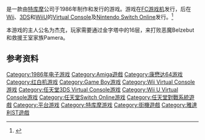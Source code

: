 {{NoteTA
| G1=Games
}}

{{vgname|炸弹人杰克|ja=マイティボンジャック|en=Mighty Bomb Jack}}是一款由[[特库摩|特库摩]]公司于1986年制作和发行的游戏。游戏在[[FC游戏机|FC游戏机]]发行，后在[[Wii|Wii]]、[[3DS|3DS]]和[[WiiU|WiiU]]的[[Virtual_Console|Virtual Console]]及[[任天堂Switch線上服務|Nintendo Switch Online]]发行。<ref name="gamefaqs">{{cite web| url = http://www.gamefaqs.com/nes/587458-mighty-bomb-jack/data| title = Release information| publisher = [[GameFAQs|GameFAQs]]| date = | accessdate = 2015-07-18| archive-date = 2016-09-17| archive-url = https://web.archive.org/web/20160917215740/http://www.gamefaqs.com/nes/587458-mighty-bomb-jack/data| dead-url = no}}</ref>

本游戏的主人公名为杰克，玩家需要通过金字塔中的16层，来打败恶魔Belzebut和救援王室家族Pamera。

== 参考资料 ==
{{Reflist}}

{{DEFAULTSORT:Mighty Bomb Jack}}
[[Category:1986年电子游戏|Category:1986年电子游戏]]
[[Category:Amiga遊戲|Category:Amiga遊戲]]
[[Category:康懋达64游戏|Category:康懋达64游戏]]
[[Category:红白机游戏|Category:红白机游戏]]
[[Category:Game_Boy游戏|Category:Game Boy游戏]]
[[Category:Wii_Virtual_Console游戏|Category:Wii Virtual Console游戏]]
[[Category:任天堂3DS_Virtual_Console游戏|Category:任天堂3DS Virtual Console游戏]]
[[Category:Wii_U_Virtual_Console游戏|Category:Wii U Virtual Console游戏]]
[[Category:任天堂Switch_Online游戏|Category:任天堂Switch Online游戏]]
[[Category:任天堂對戰系統遊戲|Category:任天堂對戰系統遊戲]]
[[Category:平台游戏|Category:平台游戏]]
[[Category:特库摩游戏|Category:特库摩游戏]]
[[Category:街機遊戲|Category:街機遊戲]]
[[Category:雅達利ST遊戲|Category:雅達利ST遊戲]]

{{KoeiTecmo-stub}}
{{platform-videogame-stub}}